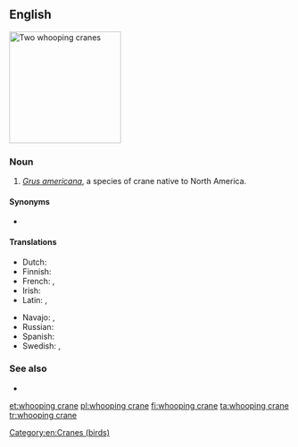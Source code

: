{{also|whooping-crane}}
==English==
[[Image:WhoopingCrane23.jpg|thumb|right|200px|Two whooping cranes]]
{{wikipedia}}
{{wikispecies|Grus americana}}

===Noun===
{{en-noun|head=[[whooping]] [[crane]]}}

# ''[[Grus americana]]'', a species of crane native to North America.

====Synonyms====
* {{l|en|trumpeter crane}} {{qualifier|rare, dated}}

====Translations====
{{trans-top|''Grus americana''}}
* Dutch: {{t+|nl|kraanvogel|m}}
* Finnish: {{t+|fi|trumpettikurki}}
* French: {{t|fr|grue canadienne|f}}, {{t|fr|grue américaine|f}}
* Irish: {{t|ga|grús Meiriceánach|m}}
* Latin: {{t|la|Grus americana}}, {{t|la|Grus canadensis}}
{{trans-mid}}
* Navajo: {{t|nv|dééł}}, {{t|nv|tóniłhę́ęshii}}
* Russian: {{t|ru|америка́нский жура́вль|m}}
* Spanish: {{t|es|grulla blanca|f}}
* Swedish: {{t+|sv|prärietrana}}, {{t|sv|trumpetartrana}}
{{trans-bottom}}

===See also===
* {{l|en|sandhill crane}}

[[Category:en:Cranes (birds)]]

[[et:whooping crane]]
[[pl:whooping crane]]
[[fi:whooping crane]]
[[ta:whooping crane]]
[[tr:whooping crane]]